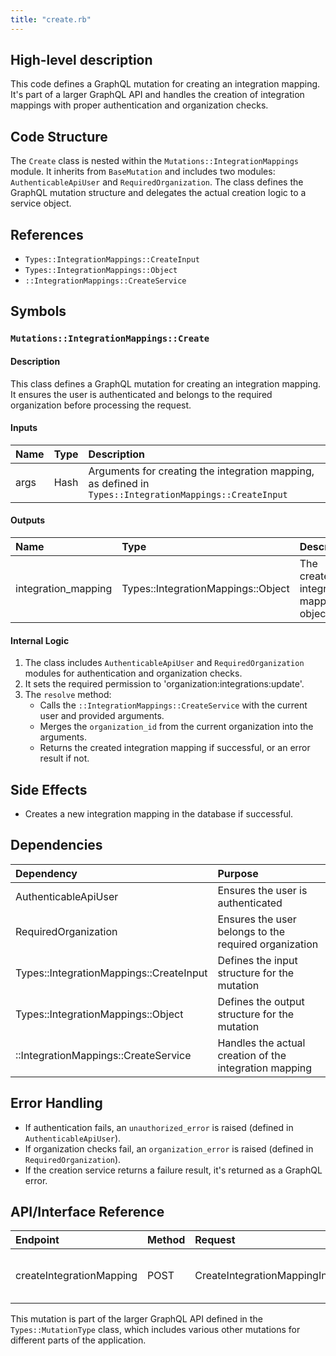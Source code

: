```yaml
---
title: "create.rb"
---
```


## High-level description
This code defines a GraphQL mutation for creating an integration mapping. It's part of a larger GraphQL API and handles the creation of integration mappings with proper authentication and organization checks.

## Code Structure
The `Create` class is nested within the `Mutations::IntegrationMappings` module. It inherits from `BaseMutation` and includes two modules: `AuthenticableApiUser` and `RequiredOrganization`. The class defines the GraphQL mutation structure and delegates the actual creation logic to a service object.

## References
- `Types::IntegrationMappings::CreateInput`
- `Types::IntegrationMappings::Object`
- `::IntegrationMappings::CreateService`

## Symbols

### `Mutations::IntegrationMappings::Create`
#### Description
This class defines a GraphQL mutation for creating an integration mapping. It ensures the user is authenticated and belongs to the required organization before processing the request.

#### Inputs
| Name | Type | Description |
|:-----|:-----|:------------|
| args | Hash | Arguments for creating the integration mapping, as defined in `Types::IntegrationMappings::CreateInput` |

#### Outputs
| Name | Type | Description |
|:-----|:-----|:------------|
| integration_mapping | Types::IntegrationMappings::Object | The created integration mapping object |

#### Internal Logic
1. The class includes `AuthenticableApiUser` and `RequiredOrganization` modules for authentication and organization checks.
2. It sets the required permission to 'organization:integrations:update'.
3. The `resolve` method:
   - Calls the `::IntegrationMappings::CreateService` with the current user and provided arguments.
   - Merges the `organization_id` from the current organization into the arguments.
   - Returns the created integration mapping if successful, or an error result if not.

## Side Effects
- Creates a new integration mapping in the database if successful.

## Dependencies
| Dependency | Purpose |
|:-----------|:--------|
| AuthenticableApiUser | Ensures the user is authenticated |
| RequiredOrganization | Ensures the user belongs to the required organization |
| Types::IntegrationMappings::CreateInput | Defines the input structure for the mutation |
| Types::IntegrationMappings::Object | Defines the output structure for the mutation |
| ::IntegrationMappings::CreateService | Handles the actual creation of the integration mapping |

## Error Handling
- If authentication fails, an `unauthorized_error` is raised (defined in `AuthenticableApiUser`).
- If organization checks fail, an `organization_error` is raised (defined in `RequiredOrganization`).
- If the creation service returns a failure result, it's returned as a GraphQL error.

## API/Interface Reference
| Endpoint | Method | Request | Response | Description |
|:---------|:-------|:--------|:---------|:------------|
| createIntegrationMapping | POST | CreateIntegrationMappingInput | Mapping | Creates a new integration mapping |

This mutation is part of the larger GraphQL API defined in the `Types::MutationType` class, which includes various other mutations for different parts of the application.